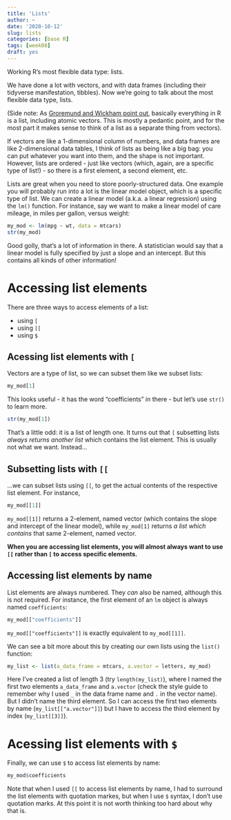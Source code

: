 ```yaml
---
title: 'Lists'
author: ~
date: '2020-10-12'
slug: lists
categories: [base R]
tags: [week08]
draft: yes
---
```


Working R's most flexible data type: lists.

<!--more-->

We have done a lot with vectors, and with data frames (including their tidyverse manifestation, tibbles). Now we're going to talk about the most flexible data type, lists.

(Side note: As [Groremund and Wickham point out](https://r4ds.had.co.nz/vectors.html#vector-basics), basically everything in R is a list, including atomic vectors. This is mostly a pedantic point, and for the most part it makes sense to think of a list as a separate thing from vectors). 

If vectors are like a 1-dimensional column of numbers, and data frames are like 2-dimensional data tables, I think of lists as being like a big bag: you can put whatever you want into them, and the shape is not important. However, lists are ordered - just like vectors (which, again, are a specific type of list!) - so there is a first element, a second element, etc.

Lists are great when you need to store poorly-structured data. One example you will probably run into a lot is the linear model object, which is a specific type of list. We can create a linear model (a.k.a. a linear regression) using the `lm()` function. For instance, say we want to make a linear model of care mileage, in miles per gallon, versus weight:

```r
my_mod <- lm(mpg ~ wt, data = mtcars)
str(my_mod)
```
Good golly, that's a lot of information in there. A statistician would say that a linear model is fully specified by just a slope and an intercept. But this contains all kinds of other information!

# Accessing list elements

There are three ways to access elements of a list:

* using `[`
* using `[[`
* using `$`

## Acessing list elements with `[`

Vectors are a type of list, so we can subset them like we subset lists:

```r
my_mod[1]
```

This looks useful - it has the word "coefficients" in there - but let's use `str()` to learn more.

```r
str(my_mod[1])
```

That's a little odd: it is a list of length one. It turns out that `[` subsetting lists *always returns another list* which contains the list element. This is usually not what we want. Instead...

## Subsetting lists with `[[`

...we can subset lists using `[[`, to get the actual contents of the respective list element. For instance,

```r
my_mod[[1]]
```

`my_mod[[1]]` returns a 2-element, named vector (which contains the slope and intercept of the linear model), while `my_mod[1]` returns *a list which contains* that same 2-element, named vector. 

**When you are accessing list elements, you will almost always want to use `[[` rather than `[` to access specific elements.**

## Accessing list elements by name

List elements are always numbered. They *can* also be named, although this is not required. For instance, the first element of an `lm` object is always named `coefficients`:

```r
my_mod[["coefficients"]]
```

`my_mod[["coefficients"]]` is exactly equivalent to `my_mod[[1]]`. 

We can see a bit more about this by creating our own lists using the `list()` function:

```r
my_list <- list(a_data_frame = mtcars, a.vector = letters, my_mod)
```

Here I've created a list of length 3 (try `length(my_list)`), where I named the first two elements `a_data_frame` and `a.vector` (check the style guide to remember why I used `_` in the data frame name and `.` in the vector name). But I didn't name the third element. So I can access the first two elements by name (`my_list[["a.vector"]]`) but I have to access the third element by index (`my_list[[3]]`). 

# Acessing list elements with `$`

Finally, we can use `$` to access list elements by name:

```r
my_mod$coefficients
```

Note that when I used `[[` to access list elements by name, I had to surround the list elements with quotation markes, but when I use `$` syntax, I don't use quotation marks. At this point it is not worth thinking too hard about why that is.